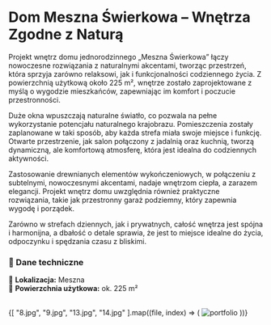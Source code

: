 
# **Dom Meszna Świerkowa – Wnętrza Zgodne z Naturą**

Projekt wnętrz domu jednorodzinnego „Meszna Świerkowa” łączy nowoczesne rozwiązania z naturalnymi akcentami, tworząc przestrzeń, która sprzyja zarówno relaksowi, jak i funkcjonalności codziennego życia. Z powierzchnią użytkową około 225 m², wnętrze zostało zaprojektowane z myślą o wygodzie mieszkańców, zapewniając im komfort i poczucie przestronności. 

Duże okna wpuszczają naturalne światło, co pozwala na pełne wykorzystanie potencjału naturalnego krajobrazu. Pomieszczenia zostały zaplanowane w taki sposób, aby każda strefa miała swoje miejsce i funkcję. Otwarte przestrzenie, jak salon połączony z jadalnią oraz kuchnią, tworzą dynamiczną, ale komfortową atmosferę, która jest idealna do codziennych aktywności. 

Zastosowanie drewnianych elementów wykończeniowych, w połączeniu z subtelnymi, nowoczesnymi akcentami, nadaje wnętrzom ciepła, a zarazem elegancji. Projekt wnętrz domu uwzględnia również praktyczne rozwiązania, takie jak przestronny garaż podziemny, który zapewnia wygodę i porządek. 

Zarówno w strefach dziennych, jak i prywatnych, całość wnętrza jest spójna i harmonijna, a dbałość o detale sprawia, że jest to miejsce idealne do życia, odpoczynku i spędzania czasu z bliskimi.

### **📌 Dane techniczne**  
📍 **Lokalizacja:** Meszna  
📐 **Powierzchnia użytkowa:** ok. 225 m²  

<br/>

<div style={{ display: 'grid', gridTemplateColumns: 'repeat(1, 1fr)', gap: '20px' }}>
  {[
    "8.jpg", "9.jpg", "13.jpg", "14.jpg"
  ].map((file, index) => (
    <Zoom key={index}>
      <img alt="portfolio" src={`/compressed/jedno/swier/${file}`} style={{ width: '100%', height: 'auto' }} />
    </Zoom>
  ))}
</div>
